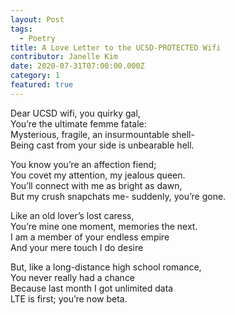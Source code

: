 ```yaml
---
layout: Post
tags:
  - Poetry
title: A Love Letter to the UCSD-PROTECTED Wifi
contributor: Janelle Kim
date: 2020-07-31T07:00:00.000Z
category: 1
featured: true
---
```


Dear UCSD wifi, you quirky gal,\
You’re the ultimate femme fatale:\
Mysterious, fragile, an insurmountable shell-\
Being cast from your side is unbearable hell.

You know you’re an affection fiend;\
You covet my attention, my jealous queen.\
You’ll connect with me as bright as dawn,\
But my crush snapchats me- suddenly, you’re gone.

Like an old lover’s lost caress,\
You’re mine one moment, memories the next.\
I am a member of your endless empire\
And your mere touch I do desire

But, like a long-distance high school romance,\
You never really had a chance\
Because last month I got unlimited data\
LTE is first; you’re now beta.
